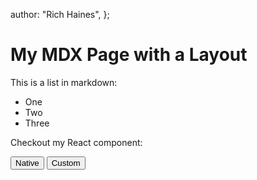 

  author: "Rich Haines",
};

# My MDX Page with a Layout

This is a list in markdown:

- One
- Two
- Three

Checkout my React component:


<Playground>
  <button>Native</button>
</Playground>

<Playground>
  <Button>Custom</Button>
</Playground>

<Playground>
  <Test />
</Playground>
